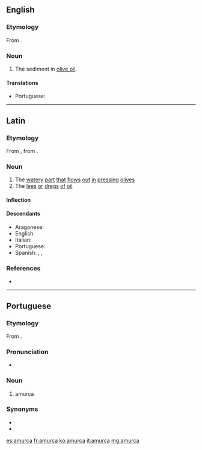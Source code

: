 ==English==

===Etymology===
From {{etyl|la|en}} {{m|la|amurca||oil dregs}}.

===Noun===
{{en-noun}}

# The sediment in [[olive oil]].

====Translations====
{{trans-top|sediment in olive oil}}
* Portuguese: {{t|pt|amurca|f}}
{{trans-mid}}
{{trans-bottom}}

----

==Latin==

===Etymology===
From {{der|la|grc|ἀμόργη}}, from {{m|grc|ἀμέργω||pluck, pull}}.

===Noun===
{{la-noun|amurca||amurcae|f|first}}

# The [[watery]] [[part]] [[that]] [[flows]] [[out]] [[in]] [[pressing]] [[olives]]
# The [[lees]] [[or]] [[dregs]] [[of]] [[oil]]

====Inflection====
{{la-decl-1st|amurc}}

====Descendants====
* Aragonese: {{l|an|morca}}
* English: {{l|en|amurca}}
* Italian: {{l|it|morchia}}
* Portuguese: {{l|pt|amurca}}
* Spanish: {{l|es|amurca}}, {{l|es|morga}}, {{l|es|murga}}

===References===
* {{R:L&S}}

----

==Portuguese==
{{wikipedia|lang=pt}}

===Etymology===
From {{etyl|la|pt}} {{m|la|amurca}}.

===Pronunciation===
* {{a|PT}} {{IPA|/ɐˈmurkɐ/|lang=pt}}

===Noun===
{{pt-noun|f|s}}

# amurca

===Synonyms===
* {{l|pt|almofeira}}
* {{l|pt|albufeira}}

[[es:amurca]]
[[fr:amurca]]
[[ko:amurca]]
[[it:amurca]]
[[mg:amurca]]